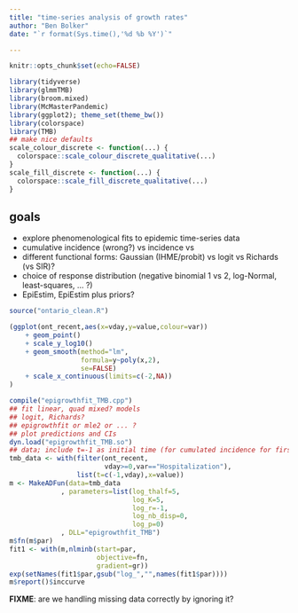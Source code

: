 ```yaml
---
title: "time-series analysis of growth rates"
author: "Ben Bolker"
date: "`r format(Sys.time(),'%d %b %Y')`"

---
```


```r
knitr::opts_chunk$set(echo=FALSE)
```

```r
library(tidyverse)
library(glmmTMB)
library(broom.mixed)
library(McMasterPandemic)
library(ggplot2); theme_set(theme_bw())
library(colorspace)
library(TMB)
## make nice defaults
scale_colour_discrete <- function(...) {
  colorspace::scale_colour_discrete_qualitative(...)
}
scale_fill_discrete <- function(...) {
  colorspace::scale_fill_discrete_qualitative(...)
}
```



## goals

* explore phenomenological fits to epidemic time-series data
* cumulative incidence (wrong?) vs incidence vs 
* different functional forms: Gaussian (IHME/probit) vs logit vs Richards (vs SIR)?
* choice of response distribution (negative binomial 1 vs 2, log-Normal, least-squares, ... ?)
* EpiEstim, EpiEstim plus priors?


```r
source("ontario_clean.R")
```

```r
(ggplot(ont_recent,aes(x=vday,y=value,colour=var))
    + geom_point()
    + scale_y_log10()
    + geom_smooth(method="lm",
                  formula=y~poly(x,2),
                  se=FALSE)
    + scale_x_continuous(limits=c(-2,NA))
)
```

```r
compile("epigrowthfit_TMB.cpp")
## fit linear, quad mixed? models
## logit, Richards?
## epigrowthfit or mle2 or ... ?
## plot predictions and CIs
dyn.load("epigrowthfit_TMB.so")
## data; include t=-1 as initial time (for cumulated incidence for first step)
tmb_data <- with(filter(ont_recent,
                        vday>=0,var=="Hospitalization"),
                 list(t=c(-1,vday),x=value))
m <- MakeADFun(data=tmb_data
             , parameters=list(log_thalf=5,
                               log_K=5,
                               log_r=-1,
                               log_nb_disp=0,
                               log_p=0)
             , DLL="epigrowthfit_TMB")
m$fn(m$par)
fit1 <- with(m,nlminb(start=par,
                      objective=fn,
                      gradient=gr))
exp(setNames(fit1$par,gsub("log_","",names(fit1$par))))
m$report()$inccurve
```

**FIXME**: are we handling missing data correctly by ignoring it?
